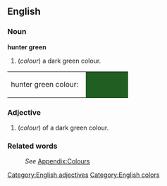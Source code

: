 ==English==

===Noun===
'''hunter green'''
#(''colour'') a dark green colour.
<table><tr><td>hunter green colour: &nbsp;</td>
<td bgcolor="#215E21" width="80">&nbsp; </td></tr></table>

===Adjective===
[[Category:English adjectives]]
#(''colour'') of a dark green colour.

===Related words===
:''See'' [[Wiktionary_Appendix:Colours|Appendix:Colours]]

[[Category:English colors]]